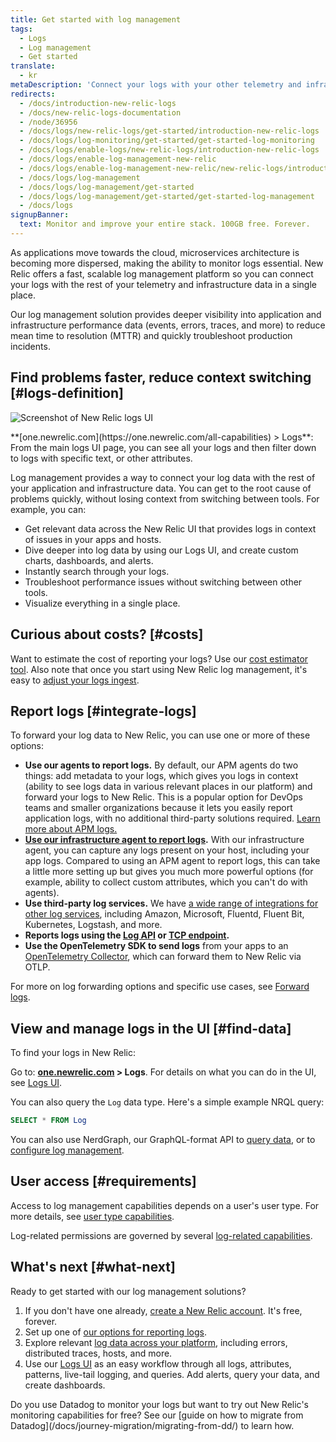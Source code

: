 ```yaml
---
title: Get started with log management
tags:
  - Logs
  - Log management
  - Get started
translate:
  - kr
metaDescription: 'Connect your logs with your other telemetry and infrastructure data with the log management capabilities in New Relic.'
redirects:
  - /docs/introduction-new-relic-logs
  - /docs/new-relic-logs-documentation
  - /node/36956
  - /docs/logs/new-relic-logs/get-started/introduction-new-relic-logs
  - /docs/logs/log-monitoring/get-started/get-started-log-monitoring
  - /docs/logs/enable-logs/new-relic-logs/introduction-new-relic-logs
  - /docs/logs/enable-log-management-new-relic
  - /docs/logs/enable-log-management-new-relic/new-relic-logs/introduction-log-monitoring
  - /docs/logs/log-management
  - /docs/logs/log-management/get-started
  - /docs/logs/log-management/get-started/get-started-log-management
  - /docs/logs
signupBanner:
  text: Monitor and improve your entire stack. 100GB free. Forever.
---
```



As applications move towards the cloud, microservices architecture is becoming more dispersed, making the ability to monitor logs essential. New Relic offers a fast, scalable log management platform so you can connect your logs with the rest of your telemetry and infrastructure data in a single place.  

Our log management solution provides deeper visibility into application and infrastructure performance data (events, errors, traces, and more) to reduce mean time to resolution (MTTR) and quickly troubleshoot production incidents.

## Find problems faster, reduce context switching [#logs-definition]

<img
  title="Screenshot of New Relic logs UI"
  alt="Screenshot of New Relic logs UI"
  src={logsMainLogsUi}
/>

<figcaption>
  **[one.newrelic.com](https://one.newrelic.com/all-capabilities) > Logs**: From the main logs UI page, you can see all your logs and then filter down to logs with specific text, or other attributes. 
</figcaption>

Log management provides a way to connect your log data with the rest of your application and infrastructure data. You can get to the root cause of problems quickly, without losing context from switching between tools. For example, you can:

* Get relevant data across the New Relic UI that provides logs in context of issues in your apps and hosts.
* Dive deeper into log data by using our Logs UI, and create custom charts, dashboards, and alerts.
* Instantly search through your logs.
* Troubleshoot performance issues without switching between other tools.
* Visualize everything in a single place.

## Curious about costs? [#costs]

Want to estimate the cost of reporting your logs? Use our [cost estimator tool](https://newrelic.com/blog/nerdlog/estimate-data-cost). Also note that once you start using New Relic log management, it's easy to [adjust your logs ingest](/docs/data-apis/manage-data/manage-data-coming-new-relic). 

## Report logs [#integrate-logs]

To forward your log data to New Relic, you can use one or more of these options:

* **Use our <InlinePopover type="apm" /> agents to report logs.** By default, our APM agents do two things: add metadata to your logs, which gives you logs in context (ability to see logs data in various relevant places in our platform) and forward your logs to New Relic. This is a popular option for DevOps teams and smaller organizations because it lets you easily report application logs, with no additional third-party solutions required. [Learn more about APM logs.](/docs/apm/new-relic-apm/getting-started/get-started-logs-context)
* **[Use our infrastructure agent to report logs](/docs/logs/forward-logs/forward-your-logs-using-infrastructure-agent).** With our infrastructure agent, you can capture any logs present on your host, including your app logs. Compared to using an APM agent to report logs, this can take a little more setting up but gives you much more powerful options (for example, ability to collect custom attributes, which you can't do with <InlinePopover type="apm" /> agents). 
* **Use third-party log services.** We have [a wide range of integrations for other log services](/docs/logs/forward-logs/enable-log-management-new-relic), including Amazon, Microsoft, Fluentd, Fluent Bit, Kubernetes, Logstash, and more.
* **Reports logs using the [Log API](/docs/logs/log-api/introduction-log-api/) or [TCP endpoint](/docs/logs/log-api/use-tcp-endpoint-forward-logs-new-relic).**
* **Use the OpenTelemetry SDK to send logs** from your apps to an [OpenTelemetry Collector](/docs/more-integrations/open-source-telemetry-integrations/opentelemetry/best-practices/opentelemetry-best-practices-logs), which can forward them to New Relic via OTLP.

For more on log forwarding options and specific use cases, see [Forward logs](/docs/logs/forward-logs/enable-log-management-new-relic).

## View and manage logs in the UI [#find-data]

To find your logs in New Relic: 

Go to: **[one.newrelic.com](https://one.newrelic.com/all-capabilities) > Logs**. For details on what you can do in the UI, see [Logs UI](/docs/logs/ui-data/use-logs-ui).

You can also query the `Log` data type. Here's a simple example NRQL query:

```sql
SELECT * FROM Log
```

You can also use NerdGraph, our GraphQL-format API to [query data](/docs/apis/nerdgraph/examples/nerdgraph-nrql-tutorial), or to [configure log management](/docs/apis/nerdgraph/examples/nerdgraph-log-parsing-rules-tutorial). 

## User access [#requirements]

Access to log management capabilities depends on a user's user type. For more details, see [user type capabilities](/docs/accounts/accounts-billing/new-relic-one-user-management/user-type#user-type-capabilities).

Log-related permissions are governed by several [log-related capabilities](/docs/accounts/accounts-billing/new-relic-one-user-management/user-capabilities#logs).

## What's next [#what-next]

Ready to get started with our log management solutions?

1. If you don't have one already, [create a New Relic account](https://newrelic.com/signup). It's free, forever.
2. Set up one of [our options for reporting logs](#integrate-logs). 
3. Explore relevant [log data across your platform](/docs/apm/new-relic-apm/getting-started/get-started-logs-context#response-time-example), including errors, distributed traces, hosts, and more.
4. Use our [Logs UI](/docs/logs/ui-data/use-logs-ui) as an easy workflow through all logs, attributes, patterns, live-tail logging, and queries. Add alerts, query your data, and create dashboards.

<Callout variant="tip">
Do you use Datadog to monitor your logs but want to try out New Relic's monitoring capabilities for free? See our [guide on how to migrate from Datadog](/docs/journey-migration/migrating-from-dd/) to learn how.
</Callout>